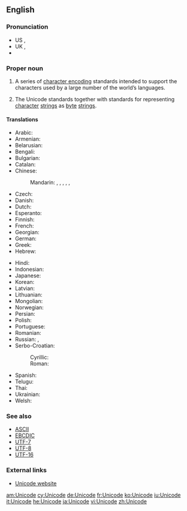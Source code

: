 {{selfref|For Wiktionary's use of Unicode, see [[Wiktionary:Unicode]]}}
==English==
{{wikipedia}}

===Pronunciation===
* US {{IPA|/ˈjunɪˌkoːd/}}, {{X-SAMPA|/"junI%ko:d/}}
* UK {{IPA|/ˈjuːnɪˌkəʊd/}}, {{X-SAMPA|/"ju:nI%k@Ud/}}
* {{audio|en-uk-Unicode.ogg|Audio (UK)}}

===Proper noun===
{{en-proper noun}}

# {{computing}} A series of [[character encoding]] standards intended to support the characters used by a large number of the world’s languages.
# {{computing}} The Unicode standards together with standards for representing [[character]] [[string]]s as [[byte]] [[string]]s.

====Translations====
{{trans-top|series of computer encoding standards}}
* Arabic: {{t-|ar|يونيكود|m|tr=yūnīkūd|sc=Arab}}
* Armenian: {{t-|hy|Յունիկոդ|tr=Yunikod|sc=Armn}}
* Belarusian: {{t-|be|Юнікод|m|tr=Junikód|sc=Cyrl}}
* Bengali: {{t-|bn|ইউনিকোড|tr=i'unikoḑ|sc=Beng}}
* Bulgarian: {{t-|bg|Уникод|m|tr=Unikód|sc=Cyrl}}
* Catalan: {{t-|ca|Unicode|m}}
* Chinese:
*: Mandarin: {{t|cmn|統一碼|sc=Hani}}, {{t|cmn|统一码|tr=tǒngyīmǎ|sc=Hani}}, {{t|cmn|萬國碼|sc=Hani}}, {{t|cmn|万国码|tr=wànguómǎ|sc=Hani}}, {{t|cmn|單一碼|sc=Hani}}, {{t|cmn|单一码|tr=dānyīmǎ|sc=Hani}}
* Czech: {{t-|cs|Unicode}}
* Danish: {{t-|da|Unicode}}
* Dutch: {{t-|nl|Unicode}}
* Esperanto: {{t-|eo|Unikodo}}
* Finnish: {{t-|fi|Unicode}}
* French: {{t+|fr|Unicode|m}}
* Georgian: {{t-|ka|უნიკოდი|tr=unikodi|sc=Geor}}
* German: {{t+|de|Unicode|m}}
* Greek: {{t-|el|Unicode|n}}
* Hebrew: {{t+|he|יוניקוד|tr=yunikod|sc=Hebr}}
{{trans-mid}}
* Hindi: {{t-|hi|यूनिकोड|tr=yūnikoḍ|sc=Deva}}
* Indonesian: {{t-|id|Unicode}}
* Japanese: {{t-|ja|ユニコード|tr=yunikōdo|sc=Jpan}}
* Korean: {{t+|ko|유니코드|tr=yunikodeu|sc=Kore}}
* Latvian: {{t-|lv|Unikods|m}}
* Lithuanian: {{t-|lt|Unikodas|m}}
* Mongolian: {{t-|mn|Юникод|tr=Junikod|sc=Cyrl}}
* Norwegian: {{t-|no|Unicode}}
* Persian: {{t-|fa|یونی‌کد|tr=yuni-kod|sc=fa-Arab}}
* Polish: {{t-|pl|Unicode}}
* Portuguese: {{t-|pt|Unicode|m}}
* Romanian: {{t-|ro|Unicod|m}}
* Russian: {{t+|ru|Юникод|m|tr=Junikód}}, {{t-|ru|Уникод|m|tr=Unikód|sc=Cyrl}}
* Serbo-Croatian:
*: Cyrillic: {{t-|sh|Уникод|m}}
*: Roman: {{t-|sh|Unikod|m}}
* Spanish: {{t-|es|Unicode|m}}
* Telugu: {{t-|te|విశ్వ సంకేత మాల‎|tr=viswa saMkEta maala|sc=Telu}}
* Thai: {{t-|th|ยูนิโคด|tr=yooníkôht|sc=Thai}}
* Ukrainian: {{t-|uk|Юнікод|m|tr=Junikód|sc=Cyrl}}
* Welsh: {{t+|cy|Unicode}}
{{trans-bottom}}

===See also===
* [[ASCII]]
* [[EBCDIC]]
* [[UTF-7]]
* [[UTF-8]]
* [[UTF-16]]

===External links===
* [http://www.unicode.org Unicode website]

[[am:Unicode]]
[[cy:Unicode]]
[[de:Unicode]]
[[fr:Unicode]]
[[ko:Unicode]]
[[iu:Unicode]]
[[it:Unicode]]
[[he:Unicode]]
[[ja:Unicode]]
[[vi:Unicode]]
[[zh:Unicode]]